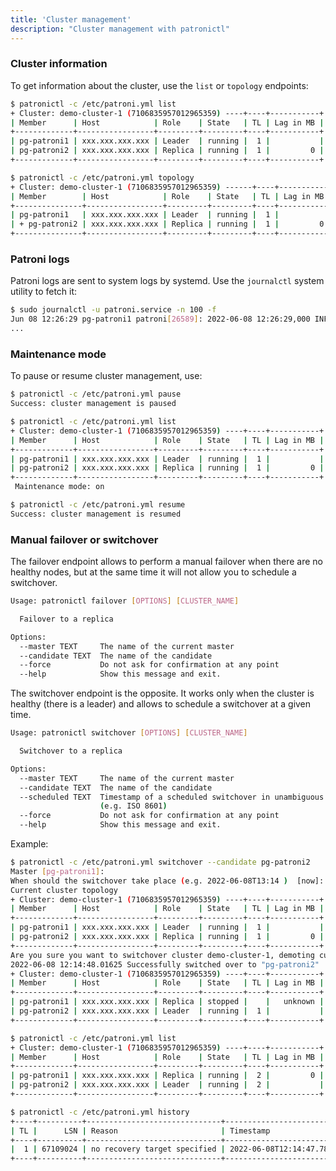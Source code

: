 ```yaml
---
title: 'Cluster management'
description: "Cluster management with patronictl"
---
```


### Cluster information

To get information about the cluster, use the `list` or `topology` endpoints:

```bash
$ patronictl -c /etc/patroni.yml list
+ Cluster: demo-cluster-1 (7106835957012965359) ----+----+-----------+
| Member      | Host            | Role    | State   | TL | Lag in MB |
+-------------+-----------------+---------+---------+----+-----------+
| pg-patroni1 | xxx.xxx.xxx.xxx | Leader  | running |  1 |           |
| pg-patroni2 | xxx.xxx.xxx.xxx | Replica | running |  1 |         0 |
+-------------+-----------------+---------+---------+----+-----------+

$ patronictl -c /etc/patroni.yml topology
+ Cluster: demo-cluster-1 (7106835957012965359) ------+----+-----------+
| Member        | Host            | Role    | State   | TL | Lag in MB |
+---------------+-----------------+---------+---------+----+-----------+
| pg-patroni1   | xxx.xxx.xxx.xxx | Leader  | running |  1 |           |
| + pg-patroni2 | xxx.xxx.xxx.xxx | Replica | running |  1 |         0 |
+---------------+-----------------+---------+---------+----+-----------+
```

### Patroni logs

Patroni logs are sent to system logs by systemd. Use the `journalctl` system utility to fetch it:

```bash
$ sudo journalctl -u patroni.service -n 100 -f
Jun 08 12:26:29 pg-patroni1 patroni[26589]: 2022-06-08 12:26:29,000 INFO: no action. I am (pg-patroni1), a secondary, and following a leader (pg-patroni2)
...
```

### Maintenance mode

To pause or resume cluster management, use:

```bash
$ patronictl -c /etc/patroni.yml pause
Success: cluster management is paused

$ patronictl -c /etc/patroni.yml list
+ Cluster: demo-cluster-1 (7106835957012965359) ----+----+-----------+
| Member      | Host            | Role    | State   | TL | Lag in MB |
+-------------+-----------------+---------+---------+----+-----------+
| pg-patroni1 | xxx.xxx.xxx.xxx | Leader  | running |  1 |           |
| pg-patroni2 | xxx.xxx.xxx.xxx | Replica | running |  1 |         0 |
+-------------+-----------------+---------+---------+----+-----------+
 Maintenance mode: on

$ patronictl -c /etc/patroni.yml resume
Success: cluster management is resumed
```

### Manual failover or switchover

The failover endpoint allows to perform a manual failover when there are no healthy nodes, but at the same time it will not allow you to schedule a switchover.

```bash
Usage: patronictl failover [OPTIONS] [CLUSTER_NAME]

  Failover to a replica

Options:
  --master TEXT     The name of the current master
  --candidate TEXT  The name of the candidate
  --force           Do not ask for confirmation at any point
  --help            Show this message and exit.
```

The switchover endpoint is the opposite. It works only when the cluster is healthy (there is a leader) and allows to schedule a switchover at a given time.

```bash
Usage: patronictl switchover [OPTIONS] [CLUSTER_NAME]

  Switchover to a replica

Options:
  --master TEXT     The name of the current master
  --candidate TEXT  The name of the candidate
  --scheduled TEXT  Timestamp of a scheduled switchover in unambiguous format
                    (e.g. ISO 8601)
  --force           Do not ask for confirmation at any point
  --help            Show this message and exit.
```

Example:

```bash
$ patronictl -c /etc/patroni.yml switchover --candidate pg-patroni2
Master [pg-patroni1]: 
When should the switchover take place (e.g. 2022-06-08T13:14 )  [now]: 
Current cluster topology
+ Cluster: demo-cluster-1 (7106835957012965359) ----+----+-----------+
| Member      | Host            | Role    | State   | TL | Lag in MB |
+-------------+-----------------+---------+---------+----+-----------+
| pg-patroni1 | xxx.xxx.xxx.xxx | Leader  | running |  1 |           |
| pg-patroni2 | xxx.xxx.xxx.xxx | Replica | running |  1 |         0 |
+-------------+-----------------+---------+---------+----+-----------+
Are you sure you want to switchover cluster demo-cluster-1, demoting current master pg-patroni1? [y/N]: y
2022-06-08 12:14:48.01625 Successfully switched over to "pg-patroni2"
+ Cluster: demo-cluster-1 (7106835957012965359) ----+----+-----------+
| Member      | Host            | Role    | State   | TL | Lag in MB |
+-------------+-----------------+---------+---------+----+-----------+
| pg-patroni1 | xxx.xxx.xxx.xxx | Replica | stopped |    |   unknown |
| pg-patroni2 | xxx.xxx.xxx.xxx | Leader  | running |  1 |           |
+-------------+-----------------+---------+---------+----+-----------+

$ patronictl -c /etc/patroni.yml list
+ Cluster: demo-cluster-1 (7106835957012965359) ----+----+-----------+
| Member      | Host            | Role    | State   | TL | Lag in MB |
+-------------+-----------------+---------+---------+----+-----------+
| pg-patroni1 | xxx.xxx.xxx.xxx | Replica | running |  2 |         0 |
| pg-patroni2 | xxx.xxx.xxx.xxx | Leader  | running |  2 |           |
+-------------+-----------------+---------+---------+----+-----------+

$ patronictl -c /etc/patroni.yml history
+----+----------+------------------------------+----------------------------------+-------------+
| TL |      LSN | Reason                       | Timestamp                        | New Leader  |
+----+----------+------------------------------+----------------------------------+-------------+
|  1 | 67109024 | no recovery target specified | 2022-06-08T12:14:47.785857+00:00 | pg-patroni2 |
+----+----------+------------------------------+----------------------------------+-------------+
```

